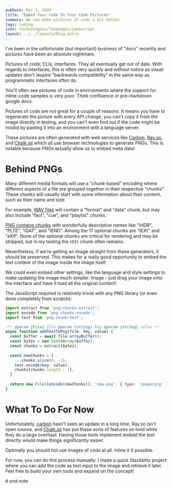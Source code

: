 ```yaml
---
pubDate: Mar 3, 2024
title: "Embed Your Code In Your Code Pictures"
summary: We can make pictures of code a bit better
tags: coding
icon: technologies/languages/javascript
layout: ../../layouts/Blog.astro
---
```



I've been in the unfortunate (but important) business of "docs" recently and pictures have been an absolute nightmare.

Pictures of code, CLIs, interfaces. They all eventually get out of date. With regards to interfaces, this is often very quickly and without notice as visual updates don't require "backwards compatibility" in the same way as programmatic interfaces often do.

You'll often see pictures of code in environments where the support for inline-code samples is very poor. Think confluence or pre-markdown google docs.

Pictures of code are not great for a couple of reasons. It means you have to regenerate the picture with every API change, you can't copy it from the image directly in testing, and you can't even find out if the code might be invalid by pasting it into an environment with a language server. 

These pictures are often generated with web services like [Carbon](https://carbon.now.sh/), [Ray.so](http://ray.so/), and [Chalk.ist](https://chalk.ist/) which all use browser technologies to generate PNGs. This is notable because PNGs actually allow us to embed meta data!

# Behind PNGs

Many different media formats will use a "chunk-based" encoding where different aspects of a file are grouped together in their respective "chunks". These chunks will usually start with some information about their content, such as their name and size.

For example, [WAV files](https://en.wikipedia.org/wiki/WAV#RIFF_WAVE) will contain a "format" and "data" chunk, but may also include "fact", "cue", and "playlist" chunks.

[PNG contains chunks](https://en.wikipedia.org/wiki/PNG#Critical_chunks) with wonderfully descriptive names like "IHDR", "PLTE", "IDAT", and "IEND". Among the 17 optional chunks are "tEXt" and "eXIf". None of the optional chunks are critical for rendering and may be stripped, but in my testing the `tEXt` chunk often remains. 

Nevertheless, if we're getting an image straight from these generators, it should be preserved. This makes for a really good opportunity to embed the text content of the image inside the image itself. 

We could even embed other settings, like the language and style settings to make updating the image much simpler. Image - just drag your image onto the interface and have it load all the original content!

The JavaScript required is relatively trivial with any PNG library (or even done completely from scratch):

```js
import extract from 'png-chunks-extract';
import encode from 'png-chunks-encode';
import text from 'png-chunk-text';

/** @param {File} file @param {string} key @param {string} value */
async function addTextToPng(file, key, value) {
  const buffer = await file.arrayBuffer();
  const bytes = new Uint8Array(buffer);
  const chunks = extract(bytes);
  
  const newChunks = [
    ...chunks.slice(0, -1),
    text.encode(key, value),
    chunks[chunks.length - 1],
  ]
  
  return new File([encode(newChunks)], 'new.png', { type: 'image/png' })
}
```

# What To Do For Now

Unfortunately, [carbon](https://github.com/carbon-app/carbon) hasn't seen an update in a long time, Ray.so isn't open source, and [Chalk.ist](https://github.com/Idered/chalk.ist) has put these sorts of features on hold while they do a large overhaul. Having those tools implement embed the text directly would make things significantly easier.

Optimally you should not use images of code at all. Inline it if possible. 

For now, you can do this process manually. I made a quick Stackblitz project where you can add the code as text input to the image and retrieve it later. Feel free to build your own tools and expand on the concept!

<IframeContainer src="https://stackblitz.com/edit/vitejs-vite-xksnwx?embed=1&file=main.js" />

\# end note